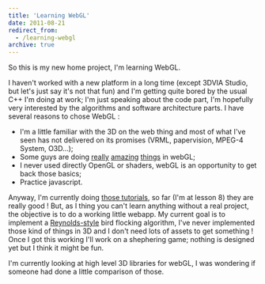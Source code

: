 ```yaml
---
title: 'Learning WebGL'
date: 2011-08-21
redirect_from:
  - /learning-webgl
archive: true
---
```


So this is my new home project, I'm learning WebGL.

I haven't worked with a new platform in a long time (except 3DVIA Studio, but
let's just say it's not that fun) and I'm getting quite bored by the usual C++
I'm doing at work; I'm just speaking about the code part, I'm hopefully very
interested by the algorithms and software architecture parts. I have several
reasons to chose WebGL :

- I'm a little familiar with the 3D on the web thing and most of what I've seen
  has not delivered on its promises (VRML, papervision, MPEG-4 System, O3D...);
- Some guys are doing [really](http://tinkercad.com/)
  [amazing](http://plopbyte.net/2011/03/globetweeter/)
  [things](http://bodybrowser.googlelabs.com/) in webGL;
- I never used directly OpenGL or shaders, webGL is an opportunity to get back
  those basics;
- Practice javascript.

Anyway, I'm currently doing
[those tutorials](http://learningwebgl.com/blog/?page_id=1217), so far (I'm at
lesson 8) they are really good ! But, as I thing you can't learn anything
without a real project, the objective is to do a working little webapp. My
current goal is to implement a
[Reynolds-style](http://www.cs.toronto.edu/~dt/siggraph97-course/cwr87/) bird
flocking algorithm, I've never implemented those kind of things in 3D and I
don't need lots of assets to get something ! Once I got this working I'll work
on a shephering game; nothing is designed yet but I think it might be fun.

I'm currently looking at high level 3D libraries for webGL, I was wondering if
someone had done a little comparison of those.
